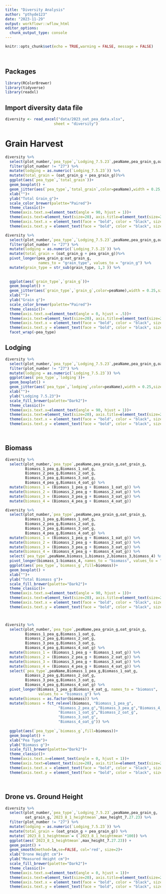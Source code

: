 ```yaml
---
title: "Diversity Analysis"
author: "pthyde123"
date: "2023-11-29"
output: workflowr::wflow_html
editor_options:
  chunk_output_type: console
---
```


```r
knitr::opts_chunk$set(echo = TRUE,warning = FALSE, message = FALSE)
```


<br>

## Packages
```r
library(RColorBrewer)
library(tidyverse)
library(readxl)

```

## Import diversity data file
```r
diversity <- read_excel("data/2023_oat_pea_data.xlsx", 
                      sheet = "diversity")
```


# Grain Harvest
```r

diversity %>% 
  select(plot_number,`pea_type`,`Lodging_7.5.23`,peaName,pea_grain_g,oat_grain_g) %>% 
  filter(plot_number != "27") %>% 
  mutate(lodging = as.numeric(`Lodging_7.5.23`)) %>% 
  mutate(total_grain = (oat_grain_g + pea_grain_g))%>%
  ggplot(aes(`pea_type`,`total_grain`))+
  geom_boxplot() +
  geom_jitter(aes(`pea_type`,`total_grain`,color=peaName),width = 0.25,size=4)+
  xlab("")+
  ylab("Total Grain_g")+
  scale_color_brewer(palette="Paired")+
  theme_classic()+
  theme(axis.text.x=element_text(angle = 90, hjust = 1))+
  theme(axis.text=element_text(size=20), axis.title=element_text(size=20,face="bold"))+
  theme(axis.text.x = element_text(face = "bold", color = "black", size = 16))+
  theme(axis.text.y = element_text(face = "bold", color = "black", size = 16))

```




```r


diversity %>% 
  select(plot_number,`pea_type`,`Lodging_7.5.23`,peaName,pea_grain_g,oat_grain_g) %>% 
  filter(plot_number != "27") %>% 
  mutate(lodging = as.numeric(`Lodging_7.5.23`)) %>% 
  mutate(total_grain = (oat_grain_g + pea_grain_g))%>%
  pivot_longer(pea_grain_g:oat_grain_g, 
               names_to = "grain_type", values_to = "grain_g") %>% 
  mutate(grain_type = str_sub(grain_type, 1,3 )) %>% 
  
  
  ggplot(aes(`grain_type`,`grain_g`))+
  geom_boxplot() +
  geom_jitter(aes(`grain_type`,`grain_g`,color=peaName),width = 0.25,size=4)+
  xlab("")+
  ylab("Grain g")+
  scale_color_brewer(palette="Paired")+
  theme_classic()+
  theme(axis.text.x=element_text(angle = 0, hjust = .5))+
  theme(axis.text=element_text(size=20), axis.title=element_text(size=20,face="bold"))+
  theme(axis.text.x = element_text(face = "bold", color = "black", size = 16))+
  theme(axis.text.y = element_text(face = "bold", color = "black", size = 16))+
  facet_wrap(~pea_type)

```



## Lodging

```r

diversity %>% 
  select(plot_number,`pea_type`,`Lodging_7.5.23`,peaName,pea_grain_g,oat_grain_g) %>% 
  filter(plot_number != "27") %>% 
  mutate(lodging = as.numeric(`Lodging_7.5.23`)) %>% 
  ggplot(aes(`pea_type`,`lodging`))+
  geom_boxplot() +
  geom_jitter(aes(`pea_type`,`lodging`,color=peaName),width = 0.25,size=4)+
  xlab("")+
  ylab("Lodging 7.5.23")+
  scale_fill_brewer(palette="Dark2")+
  theme_classic()+
  theme(axis.text.x=element_text(angle = 90, hjust = 1))+
  theme(axis.text=element_text(size=20), axis.title=element_text(size=20,face="bold"))+
  theme(axis.text.x = element_text(face = "bold", color = "black", size = 16))+
  theme(axis.text.y = element_text(face = "bold", color = "black", size = 16))




```








## Biomass

```r

diversity %>% 
  select(plot_number,`pea_type`,peaName,pea_grain_g,oat_grain_g,
         Biomass_1_pea_g,Biomass_1_oat_g,
         Biomass_2_pea_g,Biomass_2_oat_g,
         Biomass_3_pea_g,Biomass_3_oat_g,
         Biomass_4_pea_g,Biomass_4_oat_g) %>% 
  mutate(biomass_1 = (Biomass_1_pea_g + Biomass_1_oat_g)) %>% 
  mutate(biomass_2 = (Biomass_2_pea_g + Biomass_2_oat_g)) %>%
  mutate(biomass_3 = (Biomass_3_pea_g + Biomass_3_oat_g)) %>%
  mutate(biomass_4 = (Biomass_4_pea_g + Biomass_4_oat_g))


```










```r

diversity %>% 
  select(plot_number,`pea_type`,peaName,pea_grain_g,oat_grain_g,
         Biomass_1_pea_g,Biomass_1_oat_g,
         Biomass_2_pea_g,Biomass_2_oat_g,
         Biomass_3_pea_g,Biomass_3_oat_g,
         Biomass_4_pea_g,Biomass_4_oat_g) %>% 
  mutate(biomass_1 = (Biomass_1_pea_g + Biomass_1_oat_g)) %>% 
  mutate(biomass_2 = (Biomass_2_pea_g + Biomass_2_oat_g)) %>%
  mutate(biomass_3 = (Biomass_3_pea_g + Biomass_3_oat_g)) %>%
  mutate(biomass_4 = (Biomass_4_pea_g + Biomass_4_oat_g)) %>% 
  select(`pea_type`,peaName,biomass_1,biomass_2,biomass_3,biomass_4) %>% 
  pivot_longer(biomass_1:biomass_4, names_to = "biomass", values_to = "biomass_g") %>% 
  ggplot(aes(`pea_type`,`biomass_g`,fill=biomass))+
  geom_boxplot() +
  xlab("")+
  ylab("Total Biomass g")+
  scale_fill_brewer(palette="Dark2")+
  theme_classic()+
  theme(axis.text.x=element_text(angle = 90, hjust = 1))+
  theme(axis.text=element_text(size=20), axis.title=element_text(size=20,face="bold"))+
  theme(axis.text.x = element_text(face = "bold", color = "black", size = 16))+
  theme(axis.text.y = element_text(face = "bold", color = "black", size = 16))




```







```r

diversity %>% 
  select(plot_number,`pea_type`,peaName,pea_grain_g,oat_grain_g,
         Biomass_1_pea_g,Biomass_1_oat_g,
         Biomass_2_pea_g,Biomass_2_oat_g,
         Biomass_3_pea_g,Biomass_3_oat_g,
         Biomass_4_pea_g,Biomass_4_oat_g) %>% 
  mutate(biomass_1 = (Biomass_1_pea_g + Biomass_1_oat_g)) %>% 
  mutate(biomass_2 = (Biomass_2_pea_g + Biomass_2_oat_g)) %>%
  mutate(biomass_3 = (Biomass_3_pea_g + Biomass_3_oat_g)) %>%
  mutate(biomass_4 = (Biomass_4_pea_g + Biomass_4_oat_g)) %>% 
  select(`pea_type`,peaName,Biomass_1_pea_g,Biomass_1_oat_g,
         Biomass_2_pea_g,Biomass_2_oat_g,
         Biomass_3_pea_g,Biomass_3_oat_g,
         Biomass_4_pea_g,Biomass_4_oat_g) %>% 
  pivot_longer(Biomass_1_pea_g:Biomass_4_oat_g, names_to = "biomass", 
               values_to = "biomass_g") %>% 
  mutate(biomass = as.factor(biomass)) %>% 
  mutate(biomass = fct_relevel(biomass, "Biomass_1_pea_g",
                        "Biomass_2_pea_g","Biomass_3_pea_g","Biomass_4_pea_g",
                        "Biomass_1_oat_g","Biomass_2_oat_g",
                        "Biomass_3_oat_g",
                        "Biomass_4_oat_g")) %>%
  
  ggplot(aes(`pea_type`,`biomass_g`,fill=biomass))+
  geom_boxplot() +
  xlab("Pea Type")+
  ylab("Biomass g")+
  scale_fill_brewer(palette="Dark2")+
  theme_classic()+
  theme(axis.text.x=element_text(angle = 0, hjust = 1))+
  theme(axis.text=element_text(size=20), axis.title=element_text(size=20,face="bold"))+
  theme(axis.text.x = element_text(face = "bold", color = "black", size = 16))+
  theme(axis.text.y = element_text(face = "bold", color = "black", size = 16))




```





## Drone vs. Ground Height

```r

  
diversity %>% 
  select(plot_number,`pea_type`,`Lodging_7.5.23`,peaName,pea_grain_g,
         oat_grain_g,`2023_8_1_heightmean`,max_height_7.27.23) %>% 
  filter(plot_number != "27") %>% 
  mutate(lodging = as.numeric(`Lodging_7.5.23`)) %>% 
  mutate(total_grain = (oat_grain_g + pea_grain_g)) %>% 
  mutate(`2023_8_1_heightmean`= (`2023_8_1_heightmean`*100)) %>% 
  ggplot(aes(`2023_8_1_heightmean`,max_height_7.27.23)) +
  geom_point() +
  geom_smooth(method=lm,se=FALSE, col='red', size=2)+
  xlab("Drone Height cm")+
  ylab("Measured Height cm")+
  scale_fill_brewer(palette="Dark2")+
  theme_classic()+
  theme(axis.text.x=element_text(angle = 0, hjust = 1))+
  theme(axis.text=element_text(size=20), axis.title=element_text(size=20,face="bold"))+
  theme(axis.text.x = element_text(face = "bold", color = "black", size = 16))+
  theme(axis.text.y = element_text(face = "bold", color = "black", size = 16))
  



```







```r




```

